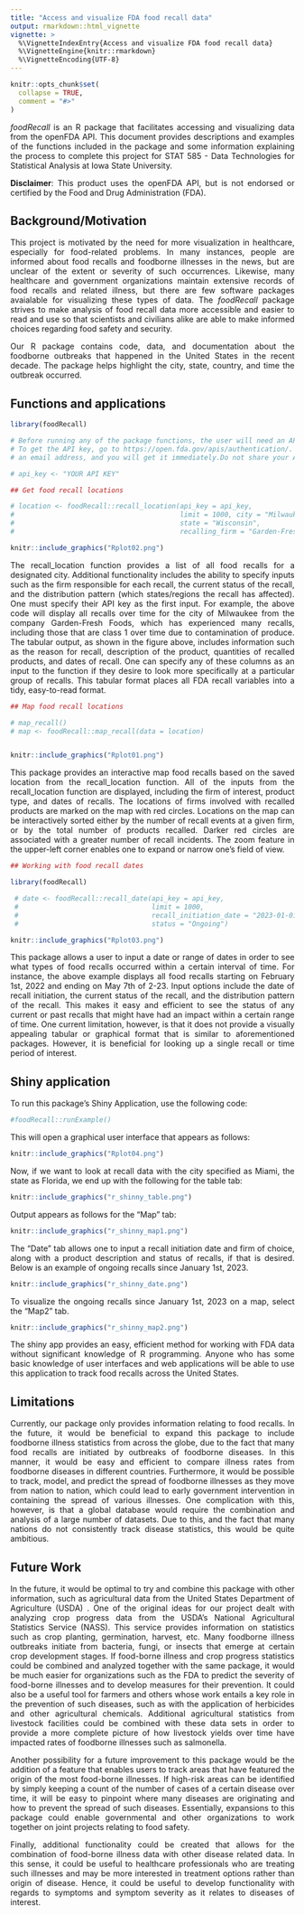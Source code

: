 ```yaml
---
title: "Access and visualize FDA food recall data"
output: rmarkdown::html_vignette
vignette: >
  %\VignetteIndexEntry{Access and visualize FDA food recall data}
  %\VignetteEngine{knitr::rmarkdown}
  %\VignetteEncoding{UTF-8}
---
```


<style>
body {
text-align: justify}
</style>

```r
knitr::opts_chunk$set(
  collapse = TRUE,
  comment = "#>"
)
```


*foodRecall* is an R package that facilitates accessing and visualizing data from the openFDA API. This document provides descriptions and examples of the functions included in the package and some information explaining the process to complete this project for STAT 585 - Data Technologies for Statistical Analysis at Iowa State University.

**Disclaimer**: This product uses the openFDA API, but is not endorsed or certified by the Food and Drug Administration (FDA).

## Background/Motivation

This project is motivated by the need for more visualization in healthcare, especially for food-related problems. In many instances, people are informed about food recalls and foodborne illnesses in
the news, but are unclear of the extent or severity of such occurrences. Likewise, many healthcare and government organizations maintain extensive records of food recalls and related illness, but there are few software packages avaialable for visualizing these types of data. The *foodRecall* package strives to make analysis of food recall data more accessible and easier to read and use so that scientists and civilians alike are able to make informed choices regarding food safety and security.

Our R package contains code, data, and documentation about the foodborne outbreaks that happened in the United States in the recent decade. The package helps highlight the city, state, country, and time the outbreak occurred.

## Functions and applications

```r

library(foodRecall)

# Before running any of the package functions, the user will need an API key.
# To get the API key, go to https://open.fda.gov/apis/authentication/. It is free, only requires
# an email address, and you will get it immediately.Do not share your API key with anyone.

# api_key <- "YOUR API KEY"

## Get food recall locations

# location <- foodRecall::recall_location(api_key = api_key, 
#                                         limit = 1000, city = "Milwaukee", 
#                                         state = "Wisconsin", 
#                                         recalling_firm = "Garden-Fresh Foods, Inc." )


```


```r
knitr::include_graphics("Rplot02.png")

```


The recall_location function provides a list of all food recalls for a designated city. Additional functionality includes the ability to specify inputs such as the firm responsible for each recall, the current status of the recall, and the distribution pattern (which states/regions the recall has affected). One must specify their API key as the first input. For example, the above code will display all recalls over time for the city of Milwaukee from the company Garden-Fresh Foods, which has experienced many recalls, including those that are class 1 over time due to contamination of produce. The tabular output, as shown in the figure above, includes information such as the reason for recall, description of the product, quantities of recalled products, and dates of recall. One can specify any of these columns as an input to the function if they desire to look more specifically at a particular group of recalls. This tabular format places all FDA recall variables into a tidy, easy-to-read format.
```r
## Map food recall locations

# map_recall()
# map <- foodRecall::map_recall(data = location)



```

```r
knitr::include_graphics("Rplot01.png")

```

This package provides an interactive map food recalls based on the saved location from the recall_location function. All of the inputs from the recall_location function are displayed, including the firm of interest, product type, and dates of recalls. The locations of firms involved with recalled products are marked on the map with red circles. Locations on the map can be interactively sorted either by the number of recall events at a given firm, or by the total number of products recalled. Darker red circles are associated with a greater number of recall incidents. The zoom feature in the upper-left corner enables one to expand or narrow one's field of view.


```r

## Working with food recall dates

library(foodRecall)

 # date <- foodRecall::recall_date(api_key = api_key,
 #                                 limit = 1000,
 #                                 recall_initiation_date = "2023-01-01",
 #                                 status = "Ongoing")
```

```r
knitr::include_graphics("Rplot03.png")

```


This package allows a user to input a date or range of dates in order to see 
what types of food recalls occurred within  a certain interval of time.
For instance, the above example displays all food recalls starting on February 1st, 2022 and ending on May 7th of 2-23. Input options include the date of recall initiation, the current status of the recall, and the distribution pattern of the recall. This makes it easy and efficient to see the status of any current or past recalls that might have had an impact within a certain range of time. One current limitation, however, is that it does not provide a visually appealing tabular or graphical format that is similar to aforementioned packages. However, it is beneficial for looking up a single recall or time period of interest.

## Shiny application

To run this package's Shiny Application, use the following code:

```r
#foodRecall::runExample()
```

This will open a graphical user interface that appears as follows:

```r
knitr::include_graphics("Rplot04.png")

```
Now, if we want to look at recall data with the city specified as Miami, the state as Florida, we end up with the following for the table tab:

```r
knitr::include_graphics("r_shinny_table.png")

```

Output appears as follows for the "Map" tab:

```r
knitr::include_graphics("r_shinny_map1.png")

```

The "Date" tab allows one to input a recall initiation date and firm of choice, along with a product description and status of recalls, if that is desired. 
Below is an example of ongoing recalls since January 1st, 2023.

```r
knitr::include_graphics("r_shinny_date.png")

```

To visualize the ongoing recalls since January 1st, 2023 on a map, select the "Map2" tab.

```r
knitr::include_graphics("r_shinny_map2.png")

```
The shiny app provides an easy, efficient method for working with FDA data without significant knowledge of R programming. Anyone who has some basic knowledge of user interfaces and web applications will be able to use this application to track food recalls across the United States.

## Limitations 

Currently, our package only provides information relating to food recalls. In the future, it would be beneficial to expand this package to include foodborne illness statistics from across the globe, due to the fact that many food recalls are initiated by outbreaks of foodborne diseases. In this manner, it would be
easy and efficient to compare illness rates from foodborne diseases in different
countries. Furthermore, it would be possible to track, model, and predict the spread of 
foodborne illnesses as they move from nation to nation, which could lead to early
government intervention in containing the spread of various illnesses. One complication with this, however, is that a global database would require the combination and analysis of
a large number of datasets. Due to this, and the fact that many nations do not consistently track disease statistics, this would be quite ambitious.

## Future Work

In the future, it would be optimal to try and combine this package with other information,
such as agricultural data from the United States Department of Agriculture (USDA)
. One of the original ideas for our project dealt with analyzing crop progress data from the USDA's National Agricultural Statistics Service (NASS). This service provides information on
statistics such as crop planting, germination, harvest, etc. Many foodborne illness outbreaks 
initiate from bacteria, fungi, or insects that emerge at certain crop development stages.
If food-borne illness and crop progress statistics could be combined and analyzed together with the same package, it would be much easier for organizations such as the FDA to predict the 
severity of food-borne illnesses and to develop measures for their prevention. It
could also be a useful tool for farmers and others whose work entails a key role
in the prevention of such diseases, such as with the application of herbicides
and other agricultural chemicals. Additional agricultural statistics from
livestock facilities could be combined with these data sets in order to 
provide a more complete picture of how livestock yields over time have impacted
rates of foodborne illnesses such as salmonella.

Another possibility for a future improvement to this package would be the addition
of a feature that enables users to track areas that have featured the origin of
the most food-borne illnesses. If high-risk areas can be identified by simply keeping
a count of the number of cases of a certain disease over time, it will be easy to
pinpoint where many diseases are originating and how to prevent the spread of such
diseases. Essentially, expansions to this package could enable governmental and other
organizations to work together on joint projects relating to food safety.

Finally, additional functionality could be created that allows for the combination
of food-borne illness data with other disease related data. In this sense, it could
be useful to healthcare professionals who are treating such illnesses and may be more
interested in treatment options rather than origin of disease. Hence, it could be useful
to develop functionality with regards to symptoms and symptom severity as it relates to
diseases of interest.


